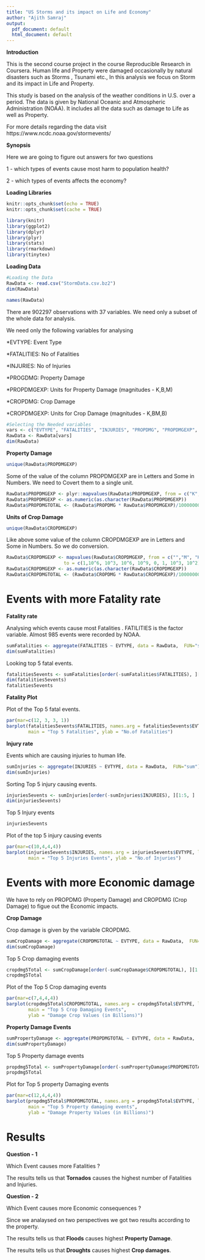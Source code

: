 ---
title: "US Storms and its impact on Life and Economy"
author: "Ajith Samraj"
output:
  pdf_document: default
  html_document: default
---
**Introduction**


This is the second course project in the course Reproducible Research in Coursera. Human life and Property were damaged occasionally by natural disasters such as Storms , Tsunami etc., In this analysis we focus on Storm and its impact in Life and Property.


This study is based on the analysis of the weather conditions in U.S. over a period. The data is given by National Oceanic and Atmospheric Administration (NOAA). It includes all the data such as damage to Life as well as Property.

For more details regarding the data visit                                  https://www.ncdc.noaa.gov/stormevents/


**Synopsis**


Here we are going to figure out answers for two questions

1 - which types of events cause most harm to population health?

2 - which types of events affects the economy?



**Loading Libraries**


```{r setup, include=FALSE}
knitr::opts_chunk$set(echo = TRUE)
knitr::opts_chunk$set(cache = TRUE)
```

```{r include=TRUE , cache=TRUE , results='hide'}
library(knitr)
library(ggplot2)
library(dplyr)
library(plyr)
library(stats)
library(rmarkdown)
library(tinytex)
```


**Loading Data**

```{r cache=TRUE}
#Loading the Data
RawData <- read.csv("StormData.csv.bz2")
dim(RawData)
```
 

```{r cache=TRUE}
names(RawData)
```


There are  902297 observations with 37 variables. We need only a subset of the 
whole data for analysis. 

We need only the following variables for analysing

*EVTYPE: Event Type

*FATALITIES: No of Fatalities

*INJURIES: No of Injuries

*PROGDMG: Property Damage

*PROPDMGEXP: Units for Property Damage (magnitudes - K,B,M)

*CROPDMG: Crop Damage

*CROPDMGEXP: Units for Crop Damage (magnitudes - K,BM,B)
```{r cache=TRUE}
#Selecting the Needed variables
vars <- c("EVTYPE", "FATALITIES", "INJURIES", "PROPDMG", "PROPDMGEXP", "CROPDMG", "CROPDMGEXP")
RawData <- RawData[vars]
dim(RawData)
```

**Property Damage**
```{r cache=TRUE}
unique(RawData$PROPDMGEXP)
```

Some of the value of the column PROPDMGEXP are in Letters and Some in Numbers. 
We need to Covert them to a single unit.

```{r cache=TRUE}
RawData$PROPDMGEXP <- plyr::mapvalues(RawData$PROPDMGEXP, from = c("K", "M","", "B", "m", "+", "0", "5", "6", "?", "4", "2", "3", "h", "7", "H", "-", "1", "8"), to = c(10^3, 10^6, 1, 10^9, 10^6, 0,1,10^5, 10^6, 0, 10^4, 10^2, 10^3, 10^2, 10^7, 10^2, 0, 10, 10^8))
RawData$PROPDMGEXP <- as.numeric(as.character(RawData$PROPDMGEXP))
RawData$PROPDMGTOTAL <- (RawData$PROPDMG * RawData$PROPDMGEXP)/1000000000
```


**Units of Crop Damage**
```{r cache=TRUE}
unique(RawData$CROPDMGEXP)
```

Like above some value of the column CROPDMGEXP are in Letters and Some in Numbers.
So we do conversion.

```{r cache=TRUE}
RawData$CROPDMGEXP <- mapvalues(RawData$CROPDMGEXP, from = c("","M", "K", "m", "B", "?", "0", "k","2"),
                     to = c(1,10^6, 10^3, 10^6, 10^9, 0, 1, 10^3, 10^2))
RawData$CROPDMGEXP <- as.numeric(as.character(RawData$CROPDMGEXP))
RawData$CROPDMGTOTAL <- (RawData$CROPDMG * RawData$CROPDMGEXP)/1000000000
```

# Events with more Fatality rate
**Fatality rate**

Analysing which events cause most Fatalities . FATILITIES is the factor variable. Almost 985 events were 
recorded by NOAA.

```{r cache=TRUE}
sumFatalities <- aggregate(FATALITIES ~ EVTYPE, data = RawData,  FUN="sum")
dim(sumFatalities)
```

Looking top 5 fatal events.
```{r cache=TRUE}
fatalities5events <- sumFatalities[order(-sumFatalities$FATALITIES), ][1:5, ]
dim(fatalities5events)
fatalities5events
```

**Fatality Plot**

Plot of the Top 5 fatal events.
 
```{r cache=TRUE}
par(mar=c(12, 3, 3, 1))
barplot(fatalities5events$FATALITIES, names.arg = fatalities5events$EVTYPE, las = 3,
        main = "Top 5 Fatalities", ylab = "No.of Fatalities")
```


**Injury rate**

Events which are causing injuries to human life.
```{r cache=TRUE}
sumInjuries <- aggregate(INJURIES ~ EVTYPE, data = RawData,  FUN="sum")
dim(sumInjuries)
```

Sorting Top 5 injury causing events.

```{r cache=TRUE}
injuries5events <- sumInjuries[order(-sumInjuries$INJURIES), ][1:5, ]
dim(injuries5events)
```

Top 5 Injury events

```{r cache=TRUE}
injuries5events
```

Plot of the top 5 injury causing events

```{r cache=TRUE}
par(mar=c(10,4,4,4))
barplot(injuries5events$INJURIES, names.arg = injuries5events$EVTYPE, las = 3, 
        main = "Top 5 Injuries Events", ylab = "No.of Injuries")
```

# Events with more Economic damage

We have to rely on PROPDMG (Property Damage) and CROPDMG (Crop Damage) to figue out the Economic impacts.

**Crop Damage**

Crop damage is given by the variable CROPDMG.

```{r cache=TRUE}
sumCropDamage <- aggregate(CROPDMGTOTAL ~ EVTYPE, data = RawData,  FUN="sum")
dim(sumCropDamage)
```

Top 5 Crop damaging events
```{r cache=TRUE}
cropdmg5Total <- sumCropDamage[order(-sumCropDamage$CROPDMGTOTAL), ][1:5, ]
cropdmg5Total
```

Plot of the Top 5 Crop damaging events

```{r cache=TRUE}
par(mar=c(7,4,4,4))
barplot(cropdmg5Total$CROPDMGTOTAL, names.arg = cropdmg5Total$EVTYPE, las = 2, 
        main = "Top 5 Crop Damaging Events",
        ylab = "Damage Crop Values (in Billions)")
```


**Property Damage Events**

```{r cache=TRUE}
sumPropertyDamage <- aggregate(PROPDMGTOTAL ~ EVTYPE, data = RawData,  FUN="sum")
dim(sumPropertyDamage)
```

Top 5 Property damage events

```{r cache=TRUE}
propdmg5Total <- sumPropertyDamage[order(-sumPropertyDamage$PROPDMGTOTAL), ][1:5, ]
propdmg5Total
```

Plot for Top 5 property Damaging events

```{r cache=TRUE}
par(mar=c(12,4,4,4))
barplot(propdmg5Total$PROPDMGTOTAL, names.arg = propdmg5Total$EVTYPE, las = 3, 
        main = "Top 5 Property damaging events",
        ylab = "Damage Property Values (in Billions)")
```

# Results

**Question - 1 **


Which Event causes more Fatalities ?


The results tells us that **Tornados** causes the highest number of Fatalities and Injuries.


**Question - 2 **


Which Event causes more Economic consequences ?


Since we analaysed on two perspectives we got two results according to the property.

      
The results tells us that **Floods** causes highest **Property Damage**.


The results tells us that **Droughts** causes highest **Crop damages**.
      
